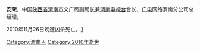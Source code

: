 {{Refimprove|time=2012-05-27T16:06:43+00:00 }}
{{Expand|time=2012-05-27T16:06:43+00:00 }}
'''安荣'''，中国[[陕西省|陕西省]][[渭南市|渭南市]]文广局副局长兼[[渭南电视台|渭南电视台]]台长、[[广电|广电]]网络渭南分公司总经理。

2010年11月26日晚遭凶杀死亡。[http://www.qingdaonews.com/gb/content/2010-11/27/content_8578902.htm] {{Wayback|url=http://www.qingdaonews.com/gb/content/2010-11/27/content_8578902.htm |date=20160304064959 }}
[[Category:渭南人|Category:渭南人]]
[[Category:2010年逝世|Category:2010年逝世]]